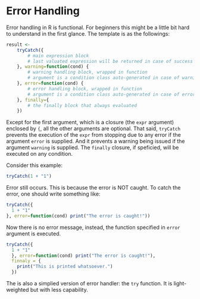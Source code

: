 # Error Handling {#error}

Error handling in R is functional. For beginners this might be a little bit hard to understand in the first glance. The template is as the followings:

```r
result <- 
    tryCatch({
        # main expression block
        # last valuated expression will be returned in case of success
    }, warning=function(cond) {
        # warning handling block, wrapped in function
        # argument is a condition class auto-generated in case of warning
    }, error=function(cond) {
        # error handling block, wrapped in function
        # argument is a condition class auto-generated in case of error
    }, finally={
        # the finally block that always evaluated
    })
```

Except for the first argument, which is a closure (the `expr` argument) enclosed by `{`, all the other arguments are optional. That said, `tryCatch` prevents the execution of the `expr` from stopping due to any error if the argument `error` is supplied. And it prevents a warning being issued if the argument `warning` is supplied. The `finally` closure, if speficied, will be executed on any condition.

Consider this example:

```r
tryCatch(1 + "1")
```

Error still occurs. This is because the error is NOT caught. To catch the error, one should write something like:

```r
tryCatch({
  1 + "1"
}, error=function(cond) print("The error is caught!"))
```

Now there is no error message, instead, the function specified in `error` argument is executed.

```r
tryCatch({
  1 + "1"
  }, error=function(cond) print("The error is caught!"),
  finnaly = {
    print("This is printed whatsoever.")
  })
```





The is also a simplied version of error handler: the `try` function. It is light-weighted but with less capability.
